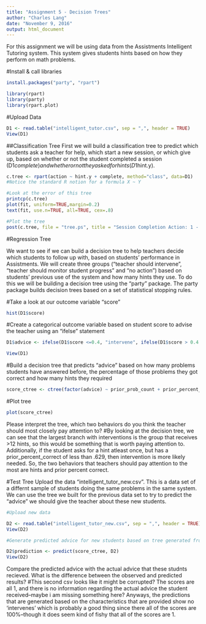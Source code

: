 ```yaml
---
title: "Assignment 5 - Decision Trees"
author: "Charles Lang"
date: "November 9, 2016"
output: html_document
---
```

For this assignment we will be using data from the Assistments Intelligent Tutoring system. This system gives students hints based on how they perform on math problems. 

#Install & call libraries
```r
install.packages("party", "rpart")

library(rpart)
library(party)
library(rpart.plot)
```

#Upload Data
```r
D1 <- read.table("intelligent_tutor.csv", sep = ",", header = TRUE)
View(D1)
```

##Classification Tree
First we will build a classification tree to predict which students ask a teacher for help, which start a new session, or which give up, based on whether or not the student completed a session (D1$complete) and whether or not they asked for hints (D1$hint.y). 
```r

c.tree <- rpart(action ~ hint.y + complete, method="class", data=D1) 
#Notice the standard R notion for a formula X ~ Y

#Look at the error of this tree
printcp(c.tree)
plot(fit, uniform=TRUE,margin=0.2)
text(fit, use.n=TRUE, all=TRUE, cex=.8)

#Plot the tree
post(c.tree, file = "tree.ps", title = "Session Completion Action: 1 - Ask teacher, 2 - Start new session, 3 - Give up")

```
#Regression Tree

We want to see if we can build a decision tree to help teachers decide which students to follow up with, based on students' performance in Assistments. We will create three groups ("teacher should intervene", "teacher should monitor student progress" and "no action") based on students' previous use of the system and how many hints they use. To do this we will be building a decision tree using the "party" package. The party package builds decision trees based on a set of statistical stopping rules.

#Take a look at our outcome variable "score"
```r
hist(D1$score)
```

#Create a categorical outcome variable based on student score to advise the teacher using an "ifelse" statement
```r
D1$advice <- ifelse(D1$score <=0.4, "intervene", ifelse(D1$score > 0.4 & D1$score <=0.8, "monitor", "no action"))

View(D1)
```

#Build a decision tree that predicts "advice" based on how many problems students have answered before, the percentage of those problems they got correct and how many hints they required
```r
score_ctree <- ctree(factor(advice) ~ prior_prob_count + prior_percent_correct + hints, D1)
```

#Plot tree
```r
plot(score_ctree)
```

Please interpret the tree, which two behaviors do you think the teacher should most closely pay attemtion to?
#By looking at the decision tree, we can see that the largest branch with interventions is the group that receives >12 hints, so this would be something that is worth paying attention to. Additionally, if the student asks for a hint atleast once, but has a prior_percent_correct of less than .629, then intervention is more likely needed. So, the two behaviors that teachers should pay attention to the most are hints and prior percent correct.

#Test Tree
Upload the data "intelligent_tutor_new.csv". This is a data set of a differnt sample of students doing the same problems in the same system. We can use the tree we built for the previous data set to try to predict the "advice" we should give the teacher about these new students. 

```r
#Upload new data

D2 <- read.table("intelligent_tutor_new.csv", sep = ",", header = TRUE)
View(D2)

#Generate predicted advice for new students based on tree generated from old students

D2$prediction <- predict(score_ctree, D2)
View(D2)

``` 
Compare the predicted advice with the actual advice that these studnts recieved. What is the difference between the observed and predicted results?
#This second csv looks like it might be corrupted? The scores are all 1, and there is no information regarding the actual advice the student received--maybe i am missing something here? Anyways, the predictions that are generated based on the characteristics that are provided show no 'intervenes' which is probably a good thing since there all of the scores are 100%--though it does seem kind of fishy that all of the scores are 1.
